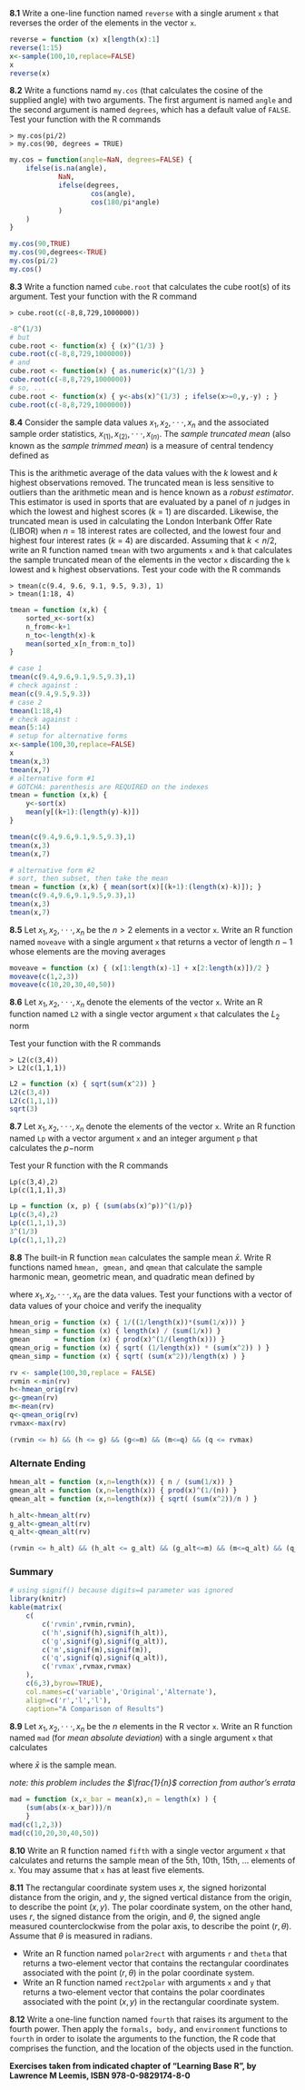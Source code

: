 
__8.1__ Write a one-line function named ```reverse``` with a single arument ```x``` that reverses the order of the elements in the vector ```x```.

```r
reverse = function (x) x[length(x):1]
reverse(1:15)
x<-sample(100,10,replace=FALSE)
x
reverse(x)
```

__8.2__ Write a functions namd ```my.cos``` (that calculates the cosine of the supplied angle) with two arguments.
The first argument is named ```angle``` and the second argument is named ```degrees```, which has a default value of ```FALSE```.
Test your function with the R commands 

```
> my.cos(pi/2)
> my.cos(90, degrees = TRUE)
```

```r
my.cos = function(angle=NaN, degrees=FALSE) {
    ifelse(is.na(angle),
            NaN,
            ifelse(degrees,
                    cos(angle),
                    cos(180/pi*angle)
            )
    )
}

my.cos(90,TRUE)
my.cos(90,degrees<-TRUE)
my.cos(pi/2)
my.cos()

```

__8.3__  Write a function named ```cube.root``` that calculates the cube root(s) of its argument.
Test your function with the R command
```
> cube.root(c(-8,8,729,1000000))
```

```r
-8^(1/3)
# but
cube.root <- function(x) { (x)^(1/3) }
cube.root(c(-8,8,729,1000000))
# and
cube.root <- function(x) { as.numeric(x)^(1/3) }
cube.root(c(-8,8,729,1000000))
# so, ...
cube.root <- function(x) { y<-abs(x)^(1/3) ; ifelse(x>=0,y,-y) ; }
cube.root(c(-8,8,729,1000000))
```

__8.4__ Consider the sample data values $x_1, x_2, \cdot \cdot \cdot, x_n$ and the associated sample order statistics, $x_{(1)}, x_{(2)}, \cdot \cdot \cdot, x_{(n)}$.
The _sample truncated mean_ (also known as the _sample trimmed mean_) is a measure of central tendency defined as 

\begin{center}
$\displaystyle \bar{x} = \frac{x_{(k+1)} + x_{(k+2)} + \cdot \cdot \cdot + x_{(n-k)} }{ n - 2k }$
\end{center}

This is the arithmetic average of the data values with the _k_ lowest and _k_ highest observations removed.
The truncated mean is less sensitive to outliers than the arithmetic mean and is hence known as a _robust estimator_.
This estimator is used in sports that are evaluated by a panel of _n_ judges in which the lowest and highest scores (_k_ = 1) are discarded.
Likewise, the truncated mean is used in calculating the London Interbank Offer Rate (LIBOR) when _n_ = 18 interest rates are collected, and the lowest four and highest four interest rates (_k_ = 4) are discarded.
Assuming that $k < n/2$, write an R function named ```tmean``` with two arguments ```x``` and ```k``` that calculates the sample truncated mean of the elements in the vector ```x``` discarding the ```k``` lowest and ```k``` highest observations.
Test your code with the R commands

```
> tmean(c(9.4, 9.6, 9.1, 9.5, 9.3), 1)
> tmean(1:18, 4)
```


```r
tmean = function (x,k) { 
    sorted_x<-sort(x)
    n_from<-k+1
    n_to<-length(x)-k
    mean(sorted_x[n_from:n_to])
}

# case 1
tmean(c(9.4,9.6,9.1,9.5,9.3),1)
# check against :
mean(c(9.4,9.5,9.3))
# case 2
tmean(1:18,4)
# check against :
mean(5:14)
# setup for alternative forms
x<-sample(100,30,replace=FALSE)
x
tmean(x,3)
tmean(x,7)
# alternative form #1
# GOTCHA: parenthesis are REQUIRED on the indexes
tmean = function (x,k) { 
    y<-sort(x)
    mean(y[(k+1):(length(y)-k)])
}

tmean(c(9.4,9.6,9.1,9.5,9.3),1)
tmean(x,3)
tmean(x,7)

# alternative form #2
# sort, then subset, then take the mean
tmean = function (x,k) { mean(sort(x)[(k+1):(length(x)-k)]); }
tmean(c(9.4,9.6,9.1,9.5,9.3),1)
tmean(x,3)
tmean(x,7)
```

__8.5__ Let $x_1, x_2, \cdot \cdot \cdot, x_n$ be the $n > 2$ elements in a vector ```x```.
Write an R function named ```moveave``` with a single argument ```x``` that returns a vector of length $n-1$ whose elements are the moving averages

\begin{center}
$\displaystyle \frac{x_1 + x_2}{2} ,\frac{x_2 + x_3}{2} ,\frac{x_3 + x_4}{2} ,\cdot \cdot \cdot, \frac{x_{n-1} + x_n}{2}$
\end{center}

```r
moveave = function (x) { (x[1:length(x)-1] + x[2:length(x)])/2 }
moveave(c(1,2,3))
moveave(c(10,20,30,40,50))
```

__8.6__ Let $x_1, x_2, \cdot \cdot \cdot, x_n$ denote the elements of the vector ```x```.
Write an R function named ```L2``` with a single vector argument ```x``` that calculates the $L_2$ norm

\begin{center}
$\displaystyle \sqrt{x_1^2 + x_2^2 + \cdot \cdot \cdot + x_n^2}$
\end{center}

Test your function with the R commands
```
> L2(c(3,4))
> L2(c(1,1,1))
```

```r
L2 = function (x) { sqrt(sum(x^2)) }
L2(c(3,4))
L2(c(1,1,1))
sqrt(3)
```

__8.7__ Let $x_1, x_2, \cdot \cdot \cdot, x_n$ denote the elements of the vector ```x```.
Write an R function named ```Lp``` with a vector argument ```x``` and an integer argument ```p``` that calculates the $p-$norm

\begin{center}
$\displaystyle \Big( \sum_{i=1}^{n} \lvert x_i \rvert ^p \Big)^{(1/p)}$
\end{center}

Test your R function with the R commands

```
Lp(c(3,4),2)
Lp(c(1,1,1),3)
```


```r
Lp = function (x, p) { (sum(abs(x)^p))^(1/p)}
Lp(c(3,4),2)
Lp(c(1,1,1),3)
3^(1/3)
Lp(c(1,1,1),2)
```

__8.8__  The built-in R function ```mean``` calculates the sample mean $\bar{x}$. 
Write R functions named ```hmean, gmean,``` and ```qmean``` that calculate the sample harmonic mean, geometric mean, and quadratic mean defined by

\begin{center}
$\displaystyle 
h = \bigg( \frac{1}{n} \sum_{i=1}^{n}\frac{1}{x_i}\bigg)^{-1}, \hspace{0.2in}
g = \bigg( \prod_{i=1}^{n}x_i \bigg)^{1/n}, \hspace{0.2in}
q = \sqrt{\frac{1}{n} \sum_{i=1}^{n} x_i^2 }
$
\end{center}

where $x_1, x_2, \cdot \cdot \cdot, x_n$ are the data values.
Test your functions with a vector of data values of your choice and verify the inequality

\begin{center}
$\displaystyle
min \{ x_1,x_2,\cdot \cdot \cdot,x_n \} \leq h \leq g \leq \bar{x} \leq q \leq max \{ x_1,x_2,\cdot \cdot \cdot,x_n \}
$
\end{center}


```r
hmean_orig = function (x) { 1/((1/length(x))*(sum(1/x))) }
hmean_simp = function (x) { length(x) / (sum(1/x)) }
gmean      = function (x) { prod(x)^(1/(length(x))) }
qmean_orig = function (x) { sqrt( (1/length(x)) * (sum(x^2)) ) }
qmean_simp = function (x) { sqrt( (sum(x^2))/length(x) ) }

rv <- sample(100,30,replace = FALSE)
rvmin <-min(rv)
h<-hmean_orig(rv)
g<-gmean(rv)
m<-mean(rv)
q<-qmean_orig(rv)
rvmax<-max(rv)

(rvmin <= h) && (h <= g) && (g<=m) && (m<=q) && (q <= rvmax)
```




### Alternate Ending
```r
hmean_alt = function (x,n=length(x)) { n / (sum(1/x)) }
gmean_alt = function (x,n=length(x)) { prod(x)^(1/(n)) }
qmean_alt = function (x,n=length(x)) { sqrt( (sum(x^2))/n ) }

h_alt<-hmean_alt(rv)
g_alt<-gmean_alt(rv)
q_alt<-qmean_alt(rv)

(rvmin <= h_alt) && (h_alt <= g_alt) && (g_alt<=m) && (m<=q_alt) && (q_alt <= rvmax)
```

### Summary
```r
# using signif() because digits=4 parameter was ignored
library(knitr)
kable(matrix(
    c(
        c('rvmin',rvmin,rvmin),
        c('h',signif(h),signif(h_alt)),
        c('g',signif(g),signif(g_alt)),
        c('m',signif(m),signif(m)),
        c('q',signif(q),signif(q_alt)),
        c('rvmax',rvmax,rvmax)
    ),
    c(6,3),byrow=TRUE),
    col.names=c('variable','Original','Alternate'),
    align=c('r','l','l'),
    caption="A Comparison of Results")
```

__8.9__ Let $x_1, x_2, \cdot \cdot \cdot, x_n$ be the $n$ elements in the R vector ```x```.
Write an R function named ```mad``` (for _mean absolute deviation_) with a single argument ```x``` that calculates

\begin{center}
$\displaystyle
\frac{1}{n} \sum_{i=1}^{n} \lvert x_i - \bar{x} \rvert
$
\end{center}

where $\bar{x}$ is the sample mean.

_note: this problem includes the $\frac{1}{n}$ correction from author's errata_

```r
mad = function (x,x_bar = mean(x),n = length(x) ) { 
    (sum(abs(x-x_bar)))/n 
    }
mad(c(1,2,3))
mad(c(10,20,30,40,50))

```

__8.10__ Write an R function named ```fifth``` with a single vector argument ```x``` that calculates and returns the sample mean of the 5th, 10th, 15th, ... elements of ```x```.
You may assume that ```x``` has at least five elements.

__8.11__ The rectangular coordinate system uses $x$, the signed horizontal distance from the origin, and $y$, the signed vertical distance from the origin, to describe the point $(x, y)$.
The polar coordinate system, on the other hand, uses $r$, the signed distance from the origin, and $\theta$, the signed angle measured counterclockwise from the polar axis, to describe the point $(r, \theta)$.
Assume that $\theta$ is measured in radians.

+   Write an R function named ```polar2rect``` with arguments ```r``` and ```theta``` that returns a two-element vector that contains the rectangular coordinates associated with the point $(r,\theta)$ in the polar coordinate system.
+   Write an R function named ```rect2polar``` with arguments ```x``` and ```y``` that returns a two-element vector that contains the polar coordinates associated with the point $(x,y)$ in the rectangular coordinate system.

__8.12__ Write a one-line function named ```fourth``` that raises its argument to the fourth power.
Then apply the ```formals, body,``` and ```environment``` functions to ```fourth``` in order to isolate the arguments to the function, the R code that comprises the function, and the location of the objects used in the function.


__Exercises taken from indicated chapter of "Learning Base R", by Lawrence M Leemis, ISBN 978-0-9829174-8-0__

